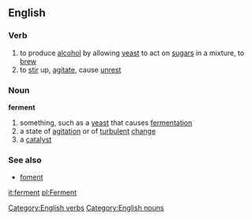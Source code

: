==English==
===Verb===
[[Category:English verbs]]
{{en-infl-reg-consonant|ferment||}}
#to produce [[alcohol]] by allowing [[yeast]] to act on [[sugar]]s in a mixture, to [[brew]]
#to [[stir]] up, [[agitate]], cause [[unrest]]
===Noun===
[[Category:English nouns]]
'''ferment'''
#something, such as a [[yeast]] that causes [[fermentation]]
#a state of [[agitation]] or of [[turbulent]] [[change]]
#a [[catalyst]]
===See also===
*[[foment]]

[[it:ferment]]
[[pl:Ferment]]